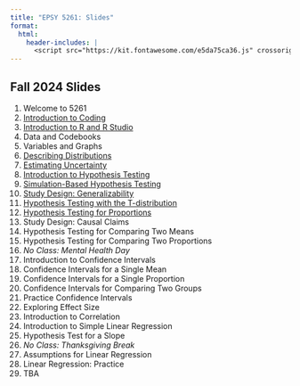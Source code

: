```yaml
---
title: "EPSY 5261: Slides"
format: 
  html:
    header-includes: |
      <script src="https://kit.fontawesome.com/e5da75ca36.js" crossorigin="anonymous"></script>
---
```


## Fall 2024 Slides

1. Welcome to 5261
2. [Introduction to Coding](d02-introduction-to-coding.html)
3. [Introduction to R and R Studio](d03-introduction-to-r-and-rstudio.html)
4. Data and Codebooks
5. Variables and Graphs
6. [Describing Distributions](d06-describing-distributions.html)
7. [Estimating Uncertainty](d07-estimating-uncertainty.html)
8. [Introduction to Hypothesis Testing](d08-introduction-to-hypothesis-testing.html)
9. [Simulation-Based Hypothesis Testing](d09-simulation-based-hypothesis-testing.html)
10. [Study Design: Generalizability](d10-study-design-generalizability.qmd)
11. [Hypothesis Testing with the T-distribution](d11-hypothesis-testing-with-the-t-distribution.html)
12. [Hypothesis Testing for Proportions](d12-hypothesis-testing-for-proportions.html)
13. Study Design: Causal Claims
14. Hypothesis Testing for Comparing Two Means
15. Hypothesis Testing for Comparing Two Proportions
16. *No Class: Mental Health Day*
17. Introduction to Confidence Intervals
18. Confidence Intervals for a Single Mean
19. Confidence Intervals for a Single Proportion
20. Confidence Intervals for Comparing Two Groups
21. Practice Confidence Intervals
22. Exploring Effect Size
23. Introduction to Correlation
24. Introduction to Simple Linear Regression
25. Hypothesis Test for a Slope
26. *No Class: Thanksgiving Break*
27. Assumptions for Linear Regression
28. Linear Regression: Practice
29. TBA